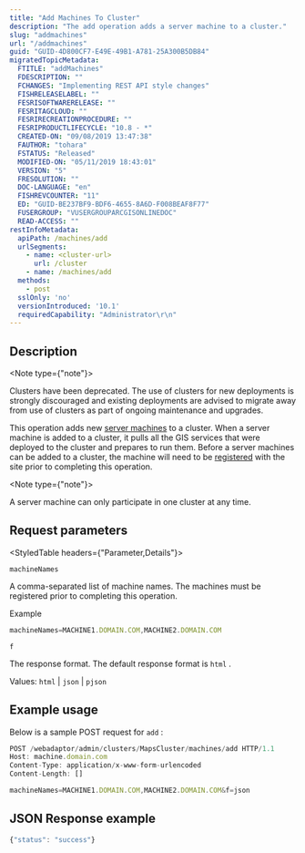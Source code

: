 ```yaml
---
title: "Add Machines To Cluster"
description: "The add operation adds a server machine to a cluster."
slug: "addmachines"
url: "/addmachines"
guid: "GUID-4D800CF7-E49E-49B1-A781-25A300B5DB84"
migratedTopicMetadata:
  FTITLE: "addMachines"
  FDESCRIPTION: ""
  FCHANGES: "Implementing REST API style changes"
  FISHRELEASELABEL: ""
  FESRISOFTWARERELEASE: ""
  FESRITAGCLOUD: ""
  FESRIRECREATIONPROCEDURE: ""
  FESRIPRODUCTLIFECYCLE: "10.8 - *"
  CREATED-ON: "09/08/2019 13:47:38"
  FAUTHOR: "tohara"
  FSTATUS: "Released"
  MODIFIED-ON: "05/11/2019 18:43:01"
  VERSION: "5"
  FRESOLUTION: ""
  DOC-LANGUAGE: "en"
  FISHREVCOUNTER: "11"
  ED: "GUID-BE237BF9-BDF6-4655-8A6D-F008BEAF8F77"
  FUSERGROUP: "VUSERGROUPARCGISONLINEDOC"
  READ-ACCESS: ""
restInfoMetadata:
  apiPath: /machines/add
  urlSegments:
    - name: <cluster-url>
      url: /cluster
    - name: /machines/add
  methods:
    - post
  sslOnly: 'no'
  versionIntroduced: '10.1'
  requiredCapability: "Administrator\r\n"
---
```


## Description

<Note type={"note"}>

Clusters have been deprecated. The use of clusters for new deployments is strongly discouraged and existing deployments are advised to migrate away from use of clusters as part of ongoing maintenance and upgrades.

</Note>

This operation adds new [ server machines](/machine) to a cluster. When a server machine is added to a cluster, it pulls all the GIS services that were deployed to the cluster and prepares to run them. Before a server machines can be added to a cluster, the machine will need to be [ registered](/registermachine) with the site prior to completing this operation. 

<Note type={"note"}>

A server machine can only participate in one cluster at any time.

</Note>

##  Request parameters

<StyledTable headers={"Parameter,Details"}>

<StyledTableRow>

<StyledTableCell cellStyle="markdown">

`machineNames` 

</StyledTableCell>

<StyledTableCell cellStyle="markdown">

A comma-separated list of machine names. The machines must be registered prior to completing this operation.

Example

```javascript
machineNames=MACHINE1.DOMAIN.COM,MACHINE2.DOMAIN.COM
```

 

</StyledTableCell>

</StyledTableRow>

<StyledTableRow>

<StyledTableCell cellStyle="markdown">

`f` 

</StyledTableCell>

<StyledTableCell cellStyle="markdown">

The response format. The default response format is `html` .

Values: `html`  \| `json`  \| `pjson` 

</StyledTableCell>

</StyledTableRow>

</StyledTable>

## Example usage

Below is a sample POST request for `add` :

```javascript
POST /webadaptor/admin/clusters/MapsCluster/machines/add HTTP/1.1
Host: machine.domain.com
Content-Type: application/x-www-form-urlencoded
Content-Length: []

machineNames=MACHINE1.DOMAIN.COM,MACHINE2.DOMAIN.COM&f=json
```

 

## JSON Response example

```javascript
{"status": "success"}
```

 
